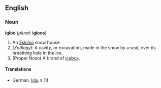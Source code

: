 ==English==
===Noun===
'''igloo''' (''plural:'' '''igloos''')
#An [[Eskimo]] snow house
#''(Zoölogy):'' A cavity, or excavation, made in the snow by a seal, over its breathing hole in the ice.
# (Proper Noun) A brand of [[icebox]].
====Translations====
*German: [[Iglu]] ''n'' (1)